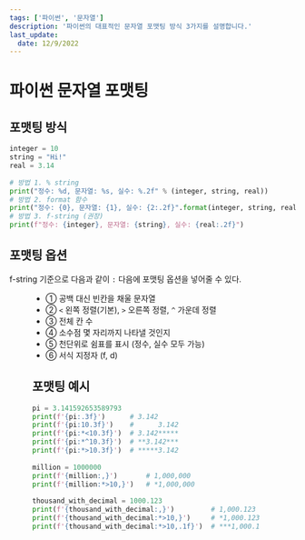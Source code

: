 ```yaml
---
tags: ['파이썬', '문자열']
description: '파이썬의 대표적인 문자열 포맷팅 방식 3가지를 설명합니다.'
last_update:
  date: 12/9/2022
---
```



# 파이썬 문자열 포맷팅

## 포맷팅 방식

```python showLineNumbers
integer = 10
string = "Hi!"
real = 3.14
 
# 방법 1. % string
print("정수: %d, 문자열: %s, 실수: %.2f" % (integer, string, real))
# 방법 2. format 함수
print("정수: {0}, 문자열: {1}, 실수: {2:.2f}".format(integer, string, real))
# 방법 3. f-string (권장)
print(f"정수: {integer}, 문자열: {string}, 실수: {real:.2f}")
```

## 포맷팅 옵션

f-string 기준으로 다음과 같이 `:` 다음에 포맷팅 옵션을 넣어줄 수 있다.

<Figure
  src='img/wiki/python/string-formatting/formatting-option.png'
  hasBorder
/>

- ① 공백 대신 빈칸을 채울 문자열
- ② `<` 왼쪽 정렬(기본), `>` 오른쪽 정렬, `^` 가운데 정렬
- ③ 전체 칸 수
- ④ 소수점 몇 자리까지 나타낼 것인지
- ⑤ 천단위로 쉼표를 표시 (정수, 실수 모두 가능)
- ⑥ 서식 지정자 (f, d)

## 포맷팅 예시

```python showLineNumbers
pi = 3.141592653589793
print(f'{pi:.3f}')      # 3.142
print(f'{pi:10.3f}')    #      3.142
print(f'{pi:*<10.3f}')  # 3.142*****
print(f'{pi:*^10.3f}')  # **3.142***
print(f'{pi:*>10.3f}')  # *****3.142
 
million = 1000000
print(f'{million:,}')       # 1,000,000
print(f'{million:*>10,}')   # *1,000,000
 
thousand_with_decimal = 1000.123
print(f'{thousand_with_decimal:,}')         # 1,000.123
print(f'{thousand_with_decimal:*>10,}')     # *1,000.123
print(f'{thousand_with_decimal:*>10,.1f}')  # ***1,000.1
```